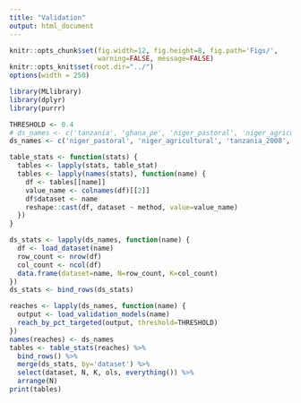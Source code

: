 ```yaml
---
title: "Validation"
output: html_document
---
```


```r
knitr::opts_chunk$set(fig.width=12, fig.height=8, fig.path='Figs/',
                      warning=FALSE, message=FALSE)
knitr::opts_knit$set(root.dir="../")
options(width = 250)
```

```r
library(MLlibrary)
library(dplyr)
library(purrr)

THRESHOLD <- 0.4
# ds_names <- c('tanzania', 'ghana_pe', 'niger_pastoral', 'niger_agricultural', 'mexico')
ds_names <- c('niger_pastoral', 'niger_agricultural', 'tanzania_2008', 'tanzania_2010', 'tanzania_2012', 'ghana_pe', 'ghana')
```



```r
table_stats <- function(stats) {
  tables <- lapply(stats, table_stat)
  tables <- lapply(names(stats), function(name) {
    df <- tables[[name]]
    value_name <- colnames(df)[[2]]
    df$dataset <- name
    reshape::cast(df, dataset ~ method, value=value_name)
  })
}
```

```r
ds_stats <- lapply(ds_names, function(name) {
  df <- load_dataset(name)
  row_count <- nrow(df)
  col_count <- ncol(df)
  data.frame(dataset=name, N=row_count, K=col_count)
})
ds_stats <- bind_rows(ds_stats)
```

```r
reaches <- lapply(ds_names, function(name) {
  output <- load_validation_models(name)
  reach_by_pct_targeted(output, threshold=THRESHOLD)
})
names(reaches) <- ds_names
tables <- table_stats(reaches) %>%
  bind_rows() %>%
  merge(ds_stats, by='dataset') %>%
  select(dataset, N, K, ols, everything()) %>%
  arrange(N)
print(tables)
  

```